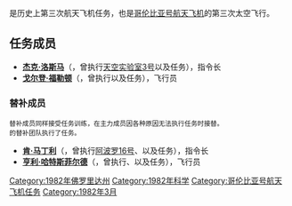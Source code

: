 {{noteTA
|G1=Aero
}}
{{Infobox spaceflight
| operator           = [[美国国家航空航天局|美国国家航空航天局]]
| name               = {{lang|en|STS-3}}
| insignia           = Sts3-patch.png
| spacecraft         = [[哥伦比亚号航天飞机|哥伦比亚号]]
| crew_size          = 2 
| launch_site        = 佛罗里达州[[肯尼迪航天中心|肯尼迪航天中心]]<br />LC 39A 
| launch_date        = 1982年3月22日<br />16:00:00 UTC 
| landing_date       = 1982年3月30日<br />09:04:46 MST
| launch_mass        = {{convert|106782|kg}}
| landing_mass       = {{convert|93924|kg}}
| payload_mass       = {{convert|10301|kg}}
| mission_duration   = 8天0小时4分钟46秒
| orbit_apoapsis     = 249千米
| orbit_periapsis    = 241千米
| apsis              = 地
| orbit_reference    = [[地心轨道|地心轨道]]
| orbit_regime       = [[近地轨道|近地轨道]]
| orbit_inclination  = 38.0°
| orbit_period       = 89.4分钟
| distance_travelled = 5,367,008千米
| crew_photo         = STS-3 Crew.jpg
| crew_photo_caption = 左起：鲁斯马、福勒顿
| next_mission       = [[File:Sts-4-patch.png|25px]] [[STS-4|STS-4]]
| programme          = [[美國太空梭計劃|美國太空梭計劃]]
| previous_mission   = [[File:Sts-2-patch.png|25px]] [[STS-2|STS-2]]
|}}

'''{{lang|en|STS-3}}'''是历史上第三次航天飞机任务，也是[[哥伦比亚号航天飞机|哥伦比亚号航天飞机]]的第三次太空飞行。

== 任务成员 ==
* '''[[杰克·洛斯马|杰克·洛斯马]]'''（{{lang|en|Jack Lousma}}，曾执行[[天空实验室3号|天空实验室3号]]以及{{lang|en|STS-3}}任务），指令长
* '''[[戈尔登·福勒顿|戈尔登·福勒顿]]'''（{{lang|en|C. Gordon Fullerton}}，曾执行{{lang|en|STS-3}}以及{{lang|en|[[STS-51-F|STS-51-F]]}}任务），飞行员

=== 替补成员 ===
<small>替补成员同样接受任务训练，在主力成员因各种原因无法执行任务时接替。</small><br /><small>{{lang|en|STS-3}}的替补团队执行了{{lang|en|[[STS-4|STS-4]]}}任务。</small>
* '''[[肯·马丁利|肯·马丁利]]'''（{{lang|en|Ken Mattingly}}，曾执行[[阿波罗16号|阿波罗16号]]、{{lang|en|[[STS-4|STS-4]]}}以及{{lang|en|[[STS-51-C|STS-51-C]]}}任务），指令长
* '''[[亨利·哈特斯菲尔德|亨利·哈特斯菲尔德]]'''（{{lang|en|Henry W. Hartsfield}}，曾执行{{lang|en|[[STS-4|STS-4]]}}、{{lang|en|[[STS-41-D|STS-41-D]]}}以及{{lang|en|[[STS-61-A|STS-61-A]]}}任务），飞行员

{{哥伦比亚号航天飞机}}

[[Category:1982年佛罗里达州|Category:1982年佛罗里达州]]
[[Category:1982年科学|Category:1982年科学]]
[[Category:哥伦比亚号航天飞机任务|Category:哥伦比亚号航天飞机任务]]
[[Category:1982年3月|Category:1982年3月]]